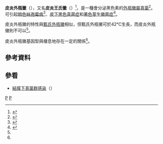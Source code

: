 {{Speciesbox
| taxon = Exophiala dermatitidis
| subclassis = [[刺盾炱亞綱|刺盾炱亞綱]] ''Chaetothyriomycetidae''<ref>{{cite book |authors=C.J. Alexopolous, Charles W. Mims, M. Blackwell, |title=Introductory Mycology |edition=4<sup>th</sup> ed |publisher=John Wiley and Sons, Hoboken NJ |year=2004 |isbn=0-471-52229-5}}</ref>
| familia = ''Herpotrichiellaceae''<ref>{{cite journal |last=Lumbsch TH, Huhndorf SM. |title=Outline of Ascomycota – 2007 |journal=Myconet |volume=13 |issue= |pages=1–58 |id= |url=http://www.fieldmuseum.org/myconet/outline.asp |accessdate= |publisher=The Field Museum, Department of Botany, Chicago, USA |date=December 2007 |archive-date=2009-03-18 |archive-url=https://web.archive.org/web/20090318003134/http://www.fieldmuseum.org/myconet/outline.asp |dead-url=no }}</ref>
}}
'''皮炎外瓶黴'''（{{lang|la|''Exophiala dermatitidis''}}），又名'''皮炎王氏黴'''（{{lang|la|''Wangiella dermatitidis''}}）<ref name=JPU>{{cite journal |url=http://www.lw23.com/pdf_4380bbee-466a-4299-8827-65487d991517/lunwen.pdf |language=zh-hans |title=皮炎外瓶霉的核糖体基因研究 |journal=[[北京大學學報_(醫學版)|北京大學學報 (醫學版)]] |author=李東明，李若瑜，王端禮，孔繁榮，卜定方，冀朝輝，馬聖清 |volume=34 |year=2002 |issue=3 |pages=266-270 |date=2001-11-12 |accessdate=2010-10-28 }}{{Dead link|date=2018年6月 |bot=InternetArchiveBot |fix-attempted=no }}</ref>，是一種會分泌黑色素的[[外瓶黴屬|外瓶黴屬]][[真菌|真菌]]<ref name=appledaily>{{cite news |url=http://hk.apple.nextmedia.com/template/apple/art_main.php?iss_id=20101026&sec_id=4104&subsec_id=11866&art_id=14592522 |title=黑色霉菌入腦可致命 |accessdate=2010-10-27 |date=2010-10-26 |language=zh-hant |publisher=[[蘋果日報_(香港)|蘋果日報]] |archive-date=2010-10-28 |archive-url=https://web.archive.org/web/20101028220857/http://hk.apple.nextmedia.com/template/apple/art_main.php?iss_id=20101026&sec_id=4104&subsec_id=11866&art_id=14592522 |dead-url=no }}</ref>。可引起[[暗色絲孢霉病|暗色絲孢霉病]]<ref name=wiki8>{{cite web |url=http://big5.wiki8.com/ansesibaomeibing_38571/ |title=暗色絲孢霉病 |accessdate=2010-10-27 |archive-date=2016-03-04 |archive-url=https://web.archive.org/web/20160304142643/http://big5.wiki8.com/ansesibaomeibing_38571/ |dead-url=no }}</ref>、[[皮下黑色真菌症|皮下黑色真菌症]]和[[著色芽生黴菌症|著色芽生黴菌症]]<ref name=skindr-wang>{{cite web |title=【口訣】可產生黑色素的黴菌-黑色黴菌(dematiaceous fungi) |url=http://skin168.pixnet.net/blog/post/102301837 |author=王修含 |accessdate=2010-10-28 |date=2009-09-23 |language=zh-hant |archive-date=2016-03-04 |archive-url=https://web.archive.org/web/20160304233425/http://skin168.pixnet.net/blog/post/102301837 |dead-url=no }}</ref>。

皮炎外瓶黴的特性與[[甄氏外瓶黴|甄氏外瓶黴]]相似，但甄氏外瓶黴可於42℃生長，而皮炎外瓶黴則不可以<ref name=wiki8 />。

皮炎外瓶黴基因型與棲息地存在一定的關係<ref name=JPU />。

== 參考資料 ==
{{reflist}}

== 參看 ==
* [[結膜下真菌群感染|結膜下真菌群感染]]（{{lang|la|''Subconjunctival mycetoma''}}）
{{Taxonbar}}
[[Category:外瓶黴屬|P]]
[[Category:真菌性疾病|P]]